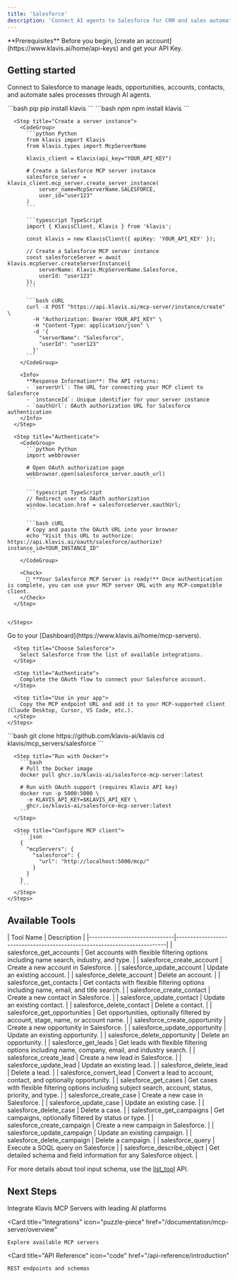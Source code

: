 ```yaml
---
title: 'Salesforce'
description: 'Connect AI agents to Salesforce for CRM and sales automation'
---
```


<Info>
  **Prerequisites**
  Before you begin, [create an account](https://www.klavis.ai/home/api-keys) and get your API Key.
</Info>

## Getting started

Connect to Salesforce to manage leads, opportunities, accounts, contacts, and automate sales processes through AI agents.

<Tabs>
  <Tab title="API">
    <Steps>
      <Step title="Install the SDKs (optional)">
        <CodeGroup>
          ```bash pip
          pip install klavis
          ```
          ```bash npm
          npm install klavis
          ```
        </CodeGroup>
      </Step>
      
      <Step title="Create a server instance">
        <CodeGroup>
          ```python Python
          from klavis import Klavis
          from klavis.types import McpServerName
          
          klavis_client = Klavis(api_key="YOUR_API_KEY")
          
          # Create a Salesforce MCP server instance
          salesforce_server = klavis_client.mcp_server.create_server_instance(
              server_name=McpServerName.SALESFORCE,
              user_id="user123"
          )
          ```
          
          ```typescript TypeScript
          import { KlavisClient, Klavis } from 'klavis';
          
          const klavis = new KlavisClient({ apiKey: 'YOUR_API_KEY' });
          
          // Create a Salesforce MCP server instance
          const salesforceServer = await klavis.mcpServer.createServerInstance({
              serverName: Klavis.McpServerName.Salesforce,
              userId: "user123"
          });
          ```
          
          ```bash cURL
          curl -X POST "https://api.klavis.ai/mcp-server/instance/create" \
            -H "Authorization: Bearer YOUR_API_KEY" \
            -H "Content-Type: application/json" \
            -d '{
              "serverName": "Salesforce",
              "userId": "user123"
            }'
          ```
        </CodeGroup>
        
        <Info>
          **Response Information**: The API returns:
          - `serverUrl`: The URL for connecting your MCP client to Salesforce
          - `instanceId`: Unique identifier for your server instance
          - `oauthUrl`: OAuth authorization URL for Salesforce authentication
        </Info>
      </Step>
      
      <Step title="Authenticate">
        <CodeGroup>
          ```python Python
          import webbrowser
          
          # Open OAuth authorization page
          webbrowser.open(salesforce_server.oauth_url)
          ```
          
          ```typescript TypeScript
          // Redirect user to OAuth authorization
          window.location.href = salesforceServer.oauthUrl;
          ```
          
          ```bash cURL
          # Copy and paste the OAuth URL into your browser
          echo "Visit this URL to authorize: https://api.klavis.ai/oauth/salesforce/authorize?instance_id=YOUR_INSTANCE_ID"
          ```
        </CodeGroup>
        
        <Check>
          🎉 **Your Salesforce MCP Server is ready!** Once authentication is complete, you can use your MCP server URL with any MCP-compatible client.
        </Check>
      </Step>
      

    </Steps>
  </Tab>
  
  <Tab title="UI">
    <Steps>
      <Step title="Open Dashboard">
        Go to your [Dashboard](https://www.klavis.ai/home/mcp-servers).
      </Step>
      
      <Step title="Choose Salesforce">
        Select Salesforce from the list of available integrations.
      </Step>
      
      <Step title="Authenticate">
        Complete the OAuth flow to connect your Salesforce account.
      </Step>
      
      <Step title="Use in your app">
        Copy the MCP endpoint URL and add it to your MCP-supported client (Claude Desktop, Cursor, VS Code, etc.).
      </Step>
    </Steps>
  </Tab>
  
  <Tab title="Open Source">
    <Steps>
      <Step title="Clone repository (for developers to build from source)">
        ```bash
        git clone https://github.com/klavis-ai/klavis
        cd klavis/mcp_servers/salesforce
        ```
      </Step>
      
      <Step title="Run with Docker">
        ```bash
        # Pull the Docker image
        docker pull ghcr.io/klavis-ai/salesforce-mcp-server:latest
        
        # Run with OAuth support (requires Klavis API key)
        docker run -p 5000:5000 \
          -e KLAVIS_API_KEY=$KLAVIS_API_KEY \
          ghcr.io/klavis-ai/salesforce-mcp-server:latest
        ```
      </Step>
      
      <Step title="Configure MCP client">
        ```json
        {
          "mcpServers": {
            "salesforce": {
              "url": "http://localhost:5000/mcp/"
            }
          }
        }
        ```
      </Step>
    </Steps>
  </Tab>
</Tabs>

## Available Tools

<Accordion title="Tools Information">
| Tool Name                    | Description                                                              |
|------------------------------|--------------------------------------------------------------------------|
| salesforce_get_accounts             | Get accounts with flexible filtering options including name search, industry, and type. |
| salesforce_create_account           | Create a new account in Salesforce.                                     |
| salesforce_update_account           | Update an existing account.                                              |
| salesforce_delete_account           | Delete an account.                                                       |
| salesforce_get_contacts             | Get contacts with flexible filtering options including name, email, and title search. |
| salesforce_create_contact           | Create a new contact in Salesforce.                                     |
| salesforce_update_contact           | Update an existing contact.                                              |
| salesforce_delete_contact           | Delete a contact.                                                        |
| salesforce_get_opportunities        | Get opportunities, optionally filtered by account, stage, name, or account name. |
| salesforce_create_opportunity       | Create a new opportunity in Salesforce.                                 |
| salesforce_update_opportunity       | Update an existing opportunity.                                          |
| salesforce_delete_opportunity       | Delete an opportunity.                                                   |
| salesforce_get_leads                | Get leads with flexible filtering options including name, company, email, and industry search. |
| salesforce_create_lead              | Create a new lead in Salesforce.                                        |
| salesforce_update_lead              | Update an existing lead.                                                 |
| salesforce_delete_lead              | Delete a lead.                                                           |
| salesforce_convert_lead             | Convert a lead to account, contact, and optionally opportunity.         |
| salesforce_get_cases                | Get cases with flexible filtering options including subject search, account, status, priority, and type. |
| salesforce_create_case              | Create a new case in Salesforce.                                        |
| salesforce_update_case              | Update an existing case.                                                 |
| salesforce_delete_case              | Delete a case.                                                           |
| salesforce_get_campaigns            | Get campaigns, optionally filtered by status or type.                   |
| salesforce_create_campaign          | Create a new campaign in Salesforce.                                    |
| salesforce_update_campaign          | Update an existing campaign.                                             |
| salesforce_delete_campaign          | Delete a campaign.                                                       |
| salesforce_query                    | Execute a SOQL query on Salesforce                                      |
| salesforce_describe_object          | Get detailed schema and field information for any Salesforce object.   |
</Accordion>

<Note>For more details about tool input schema, use the [list_tool](https://docs.klavis.ai/api-reference/mcp-server/list-tools) API.</Note>

## Next Steps

<CardGroup>
  <Card
    title="AI Platform Integrations"
    icon="robot"
    href="/documentation/ai-platform-integration/overview"
  >
    Integrate Klavis MCP Servers with leading AI platforms
  </Card>
  
  <Card
    title="Integrations"
    icon="puzzle-piece"
    href="/documentation/mcp-server/overview"
  >
    Explore available MCP servers
  </Card>
  
  <Card
    title="API Reference"
    icon="code"
    href="/api-reference/introduction"
  >
    REST endpoints and schemas
  </Card>
</CardGroup>